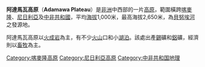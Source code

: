 '''阿達馬瓦高原'''（'''Adamawa Plateau'''）是[[非洲|非洲]]中西部的一片[[高原|高原]]，範圍橫跨[[喀麥隆|喀麥隆]]、[[尼日利亞|尼日利亞]]及[[中非共和國|中非共和國]]，平均[[海拔|海拔]]1,000米，最高海拔2,650米，為[[貝努埃河|貝努埃河]]之發源地。

阿達馬瓦高原以[[火成岩|火成岩]]為主，有不少[[火山|火山]]口和小[[湖泊|湖泊]]。該處出產[[錫|錫]]礦和[[鋁|鋁]]礦，經濟則以[[畜牧|畜牧]]為主。

{{Africa-geo-stub}}

[[Category:喀麥隆高原|Category:喀麥隆高原]]
[[Category:尼日利亞高原|Category:尼日利亞高原]]
[[Category:中非共和国地理|Category:中非共和国地理]]